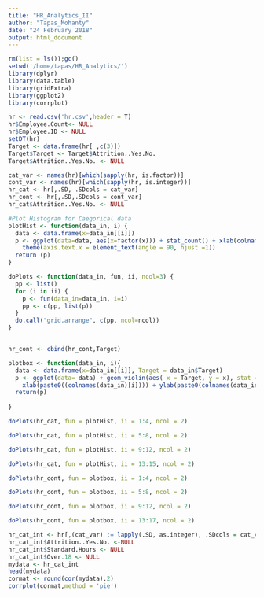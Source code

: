 ```yaml
---
title: "HR_Analytics_II"
author: "Tapas_Mohanty"
date: "24 February 2018"
output: html_document
---
```


```r
rm(list = ls());gc()
setwd('/home/tapas/HR_Analytics/')
library(dplyr)
library(data.table)
library(gridExtra)
library(ggplot2)
library(corrplot)
```


```r
hr <- read.csv('hr.csv',header = T)
hr$Employee.Count<- NULL
hr$Employee.ID <- NULL
setDT(hr)
Target <- data.frame(hr[ ,c(3)])
Target$Target <- Target$Attrition..Yes.No.
Target$Attrition..Yes.No. <- NULL
```


```r
cat_var <- names(hr)[which(sapply(hr, is.factor))]
cont_var <- names(hr)[which(sapply(hr, is.integer))]
hr_cat <- hr[,.SD, .SDcols = cat_var]
hr_cont <- hr[,.SD,.SDcols = cont_var]
hr_cat$Attrition..Yes.No. <- NULL
```


```r
#Plot Histogram for Caegorical data
plotHist <- function(data_in, i) {
  data <- data.frame(x=data_in[[i]])
  p <- ggplot(data=data, aes(x=factor(x))) + stat_count() + xlab(colnames(data_in)[i]) + theme_light() + 
    theme(axis.text.x = element_text(angle = 90, hjust =1))
  return (p)
}

doPlots <- function(data_in, fun, ii, ncol=3) {
  pp <- list()
  for (i in ii) {
    p <- fun(data_in=data_in, i=i)
    pp <- c(pp, list(p))
  }
  do.call("grid.arrange", c(pp, ncol=ncol))
}


hr_cont <- cbind(hr_cont,Target)

plotbox <- function(data_in, i){
  data <- data.frame(x=data_in[[i]], Target = data_in$Target)
  p <- ggplot(data= data) + geom_violin(aes( x = Target, y = x), stat = 'ydensity', size = 1,alpha = 1.0) +
    xlab(paste0((colnames(data_in)[i]))) + ylab(paste0(colnames(data_in$Target)))+ theme_light() 
  return(p)
  
}
```


```r
doPlots(hr_cat, fun = plotHist, ii = 1:4, ncol = 2)
```


```r
doPlots(hr_cat, fun = plotHist, ii = 5:8, ncol = 2)
```


```r
doPlots(hr_cat, fun = plotHist, ii = 9:12, ncol = 2)
```


```r
doPlots(hr_cat, fun = plotHist, ii = 13:15, ncol = 2)
```


```r
doPlots(hr_cont, fun = plotbox, ii = 1:4, ncol = 2)
```


```r
doPlots(hr_cont, fun = plotbox, ii = 5:8, ncol = 2)
```


```r
doPlots(hr_cont, fun = plotbox, ii = 9:12, ncol = 2)
```


```r
doPlots(hr_cont, fun = plotbox, ii = 13:17, ncol = 2)
```


```r

hr_cat_int <- hr[,(cat_var) := lapply(.SD, as.integer), .SDcols = cat_var]
hr_cat_int$Attrition..Yes.No. <-NULL
hr_cat_int$Standard.Hours <- NULL
hr_cat_int$Over.18 <- NULL
mydata <- hr_cat_int
head(mydata) 
cormat <- round(cor(mydata),2)
corrplot(cormat,method = 'pie')


```



